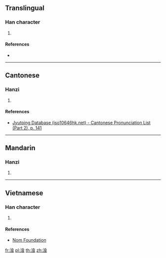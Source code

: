 {{character info/new}}
==Translingual==

===Han character===
{{Han char|rn=85|rad=水|as=09|sn=12|four=|canj=EOIV|ids=⿰氵食}}

# {{defn|Han|sort=水09}}

====References====
* {{Han ref|kx=0636.240|dkj=17824|dj=1043.220|hdz=31682.050|uh=6E4C|ud=28236}}

----

==Cantonese==

===Hanzi===
{{yue-hanzi|jyut=[[caan1]]|y=chaan1}}

# {{defn|lang=yue|sort=水09}}

====References====
*[http://www.iso10646hk.net/jp/document/download.jsp Jyutping Database (iso10646hk.net) - Cantonese Pronunciation List (Part 2), p. 141]

----

==Mandarin==

===Hanzi===
{{cmn-hanzi|pin=[[cān]] ([[can1]])|wg=ts'an<sup>1</sup>}}

# {{defn|lang=cmn|sort=水09}}

----

==Vietnamese==

===Han character===
{{vi-readings|rs=水09| hanviet = san}}

# {{defn|lang=vi|sort=水09}}

====References====
*[http://nomfoundation.org/common/nom_details.php?codepoint=6e4c Nom Foundation]

[[fr:湌]]
[[pl:湌]]
[[th:湌]]
[[zh:湌]]